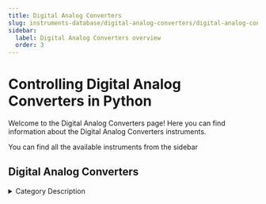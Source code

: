 ```yaml
---
title: Digital Analog Converters
slug: instruments-database/digital-analog-converters/digital-analog-converters-overview
sidebar:
  label: Digital Analog Converters overview
  order: 3
---
```


# Controlling Digital Analog Converters in Python

Welcome to the Digital Analog Converters page! Here you can find information about the Digital Analog Converters instruments.

You can find all the available instruments from the sidebar



## Digital Analog Converters

<details> 
<summary>Category Description</summary> 
In electricity generation, a generator[1] is a device that converts motive power (mechanical energy) or fuel-based power (chemical energy) into electric power for use in an external circuit. Sources of mechanical energy include steam turbines, gas turbines, water turbines, internal combustion engines, wind turbines and even hand cranks. The first electromagnetic generator, the Faraday disk, was invented in 1831 by British scientist Michael Faraday. Generators provide nearly all of the power for electric power grids.
</details> 

<div className="flex flex-wrap">

<InstrumentThumbnail 
    path='digital-analog-converters/qdevil/qdac-2-array'
    img='https://res.cloudinary.com/dhopxs1y3/image/upload/v1691782488/Instruments/Digital-Analog%20Converter/Qdac-2/Qdac-2.jpg'
    label='Qdac 2'    
/>

<InstrumentThumbnail 
    path='digital-analog-converters/qdevil/qdac-1'
    img='https://res.cloudinary.com/dhopxs1y3/image/upload/v1691782554/Instruments/Digital-Analog%20Converter/Qdac-1/Qdac-1.png'
    label='Qdac 1'    
/>

<InstrumentThumbnail 
    path='digital-analog-converters/qdevil/qdac-2'
    img='https://res.cloudinary.com/dhopxs1y3/image/upload/v1691782564/Instruments/Digital-Analog%20Converter/Qdac-2-Array/Qdac-2-Array.jpg'
    label='Qdac 2 Array'    
/>

<InstrumentThumbnail 
    path='digital-analog-converters/qdev/qdac'
    img='https://res.cloudinary.com/dhopxs1y3/image/upload/v1691782644/Instruments/Digital-Analog%20Converter/QDAC/QDAC.png'
    label='QDAC'    
/>

<InstrumentThumbnail 
    path='digital-analog-converters/qdev/qdac'
    img='https://res.cloudinary.com/dhopxs1y3/image/upload/v1691782644/Instruments/Digital-Analog%20Converter/QDAC/QDAC.png'
    label='QDAC Channels'    
/>

</div>